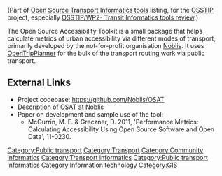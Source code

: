 (Part of [[Open Source Transport Informatics tools]] listing, for the [[OSSTIP]] project, especially [[OSSTIP/WP2- Transit Informatics tools review]].)

The Open Source Accessibility Toolkit is a small package that helps calculate metrics of urban accessibility via different modes of transport, primarily developed by the not-for-profit organisation [http://noblis.org/ Noblis]. It uses [[OpenTripPlanner]] for the bulk of the transport routing work via public transport.

== External Links ==

* Project codebase: https://github.com/Noblis/OSAT
* [http://www.noblis.org/noblis-media/3eee10c2-d6dc-47bc-8813-2a2277907abb Description of OSAT at Noblis]
* Paper on development and sample use of the tool:
** McGurrin, M. F. & Greczner, D. 2011, 'Performance Metrics: Calculating Accessibility Using Open Source Software and Open Data', 11-0230.

{{Stub}}

[[Category:Public transport]]
[[Category:Transport]]
[[Category:Community informatics]]
[[Category:Transport informatics]]
[[Category:Public transport informatics]]
[[Category:Information technology]]
[[Category:GIS]]